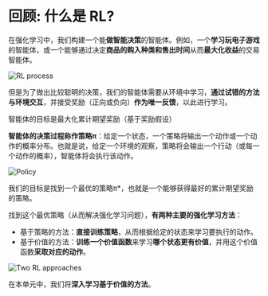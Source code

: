 # 回顾: 什么是 RL?

在强化学习中，我们构建一个能**做智能决策**的智能体。例如，一个**学习玩电子游戏**的智能体，或一个能够通过决定**商品的购入种类和售出时间**从而**最大化收益**的交易智能体。

<img src="https://huggingface.co/datasets/huggingface-deep-rl-course/course-images/resolve/main/en/unit3/rl-process.jpg" alt="RL process"/>

但是为了做出比较聪明的决策，我们的智能体需要从环境中学习，**通过试错的方法与环境交互**，并接受奖励（正向或负向）**作为唯一反馈**，以此进行学习。

智能体的目标是最大化累计期望奖励（基于奖励假设）

**智能体的决策过程称作策略π**：给定一个状态，一个策略将输出一个动作或一个动作的概率分布。也就是说，给定一个环境的观察，策略将会输出一个行动（或每一个动作的概率），智能体将会执行该动作。

<img src="https://huggingface.co/datasets/huggingface-deep-rl-course/course-images/resolve/main/en/unit3/policy.jpg" alt="Policy"/>

我们的目标是找到一个最优的策略π*，也就是一个能够获得最好的累计期望奖励的策略。

找到这个最优策略（从而解决强化学习问题），**有两种主要的强化学习方法**：

- 基于策略的方法：**直接训练策略**，从而根据给定的状态来学习要执行的动作。
- 基于价值的方法：**训练一个价值函数**来学习**哪个状态更有价值**，并用这个价值函数**采取对应的动作**。

<img src="https://huggingface.co/datasets/huggingface-deep-rl-course/course-images/resolve/main/en/unit3/two-approaches.jpg" alt="Two RL approaches"/>

在本单元中，我们将**深入学习基于价值的方法**。